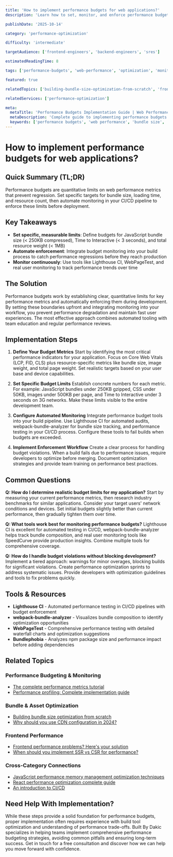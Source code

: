 ```yaml
---
title: 'How to implement performance budgets for web applications?'
description: 'Learn how to set, monitor, and enforce performance budgets to ensure fast, responsive web applications that delight users.'

publishDate: '2025-10-14'

category: 'performance-optimization'

difficulty: 'intermediate'

targetAudience: ['frontend-engineers', 'backend-engineers', 'sres']

estimatedReadingTime: 8

tags: ['performance-budgets', 'web-performance', 'optimization', 'monitoring']

featured: true

relatedTopics: ['building-bundle-size-optimization-from-scratch', 'frontend-performance-problems-heres-your-solution', 'the-complete-performance-metrics-tutorial', 'performance-profiling-complete-implementation-guide', 'performance-optimization']

relatedServices: ['performance-optimization']

meta:
  metaTitle: 'Performance Budgets Implementation Guide | Web Performance Optimization'
  metaDescription: 'Complete guide to implementing performance budgets for web applications. Learn to set, monitor, and enforce budgets for faster loading times.'
  keywords: ['performance budgets', 'web performance', 'bundle size', 'loading time', 'optimization']
---
```


# How to implement performance budgets for web applications?

## Quick Summary (TL;DR)

Performance budgets are quantitative limits on web performance metrics that prevent regression. Set specific targets for bundle size, loading time, and resource count, then automate monitoring in your CI/CD pipeline to enforce these limits before deployment.

## Key Takeaways

- **Set specific, measurable limits**: Define budgets for JavaScript bundle size (< 250KB compressed), Time to Interactive (< 3 seconds), and total resource weight (< 1MB)
- **Automate enforcement**: Integrate budget monitoring into your build process to catch performance regressions before they reach production
- **Monitor continuously**: Use tools like Lighthouse CI, WebPageTest, and real user monitoring to track performance trends over time

## The Solution

Performance budgets work by establishing clear, quantitative limits for key performance metrics and automatically enforcing them during development. By setting these boundaries upfront and integrating monitoring into your workflow, you prevent performance degradation and maintain fast user experiences. The most effective approach combines automated tooling with team education and regular performance reviews.

## Implementation Steps

1. **Define Your Budget Metrics**
   Start by identifying the most critical performance indicators for your application. Focus on Core Web Vitals (LCP, FID, CLS) plus resource-specific metrics like bundle size, image weight, and total page weight. Set realistic targets based on your user base and device capabilities.

2. **Set Specific Budget Limits**
   Establish concrete numbers for each metric. For example: JavaScript bundles under 250KB gzipped, CSS under 50KB, images under 500KB per page, and Time to Interactive under 3 seconds on 3G networks. Make these limits visible to the entire development team.

3. **Configure Automated Monitoring**
   Integrate performance budget tools into your build pipeline. Use Lighthouse CI for automated audits, webpack-bundle-analyzer for bundle size tracking, and performance testing in your CI/CD process. Configure these tools to fail builds when budgets are exceeded.

4. **Implement Enforcement Workflow**
   Create a clear process for handling budget violations. When a build fails due to performance issues, require developers to optimize before merging. Document optimization strategies and provide team training on performance best practices.

## Common Questions

**Q: How do I determine realistic budget limits for my application?**
Start by measuring your current performance metrics, then research industry benchmarks for similar applications. Consider your target users' network conditions and devices. Set initial budgets slightly better than current performance, then gradually tighten them over time.

**Q: What tools work best for monitoring performance budgets?**
Lighthouse CI is excellent for automated testing in CI/CD, webpack-bundle-analyzer helps track bundle composition, and real user monitoring tools like SpeedCurve provide production insights. Combine multiple tools for comprehensive coverage.

**Q: How do I handle budget violations without blocking development?**
Implement a tiered approach: warnings for minor overages, blocking builds for significant violations. Create performance optimization sprints to address systematic issues. Provide developers with optimization guidelines and tools to fix problems quickly.

## Tools & Resources

- **Lighthouse CI** - Automated performance testing in CI/CD pipelines with budget enforcement
- **webpack-bundle-analyzer** - Visualizes bundle composition to identify optimization opportunities
- **WebPageTest** - Comprehensive performance testing with detailed waterfall charts and optimization suggestions
- **Bundlephobia** - Analyzes npm package size and performance impact before adding dependencies

## Related Topics

### Performance Budgeting & Monitoring
- [The complete performance metrics tutorial]({{/topics/the-complete-performance-metrics-tutorial}})
- [Performance profiling: Complete implementation guide]({{/topics/performance-profiling-complete-implementation-guide}})

### Bundle & Asset Optimization
- [Building bundle size optimization from scratch]({{/topics/building-bundle-size-optimization-from-scratch}})
- [Why should you use CDN configuration in 2024?]({{/topics/why-should-you-use-cdn-configuration-in-2024}})

### Frontend Performance
- [Frontend performance problems? Here's your solution]({{/topics/frontend-performance-problems-heres-your-solution}})
- [When should you implement SSR vs CSR for performance?]({{/topics/when-should-you-implement-ssr-vs-csr-for-performance}})

### Cross-Category Connections
- [JavaScript performance memory management optimization techniques]({{/topics/javascript-performance-memory-management-optimization-techniques}})
- [React performance optimization complete guide]({{/topics/react-performance-optimization-complete-guide}})
- [An introduction to CI/CD]({{/topics/an-introduction-to-cicd}})

## Need Help With Implementation?

While these steps provide a solid foundation for performance budgets, proper implementation often requires experience with build tool optimization and understanding of performance trade-offs. Built By Dakic specializes in helping teams implement comprehensive performance budgeting strategies, avoiding common pitfalls and ensuring long-term success. Get in touch for a free consultation and discover how we can help you move forward with confidence.
